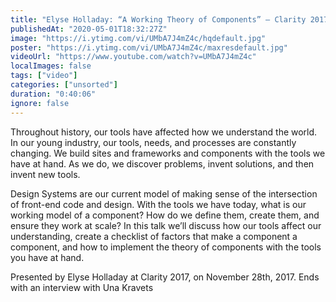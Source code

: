 ```yaml
---
title: "Elyse Holladay: “A Working Theory of Components” — Clarity 2017"
publishedAt: "2020-05-01T18:32:27Z"
image: "https://i.ytimg.com/vi/UMbA7J4mZ4c/hqdefault.jpg"
poster: "https://i.ytimg.com/vi/UMbA7J4mZ4c/maxresdefault.jpg"
videoUrl: "https://www.youtube.com/watch?v=UMbA7J4mZ4c"
localImages: false
tags: ["video"]
categories: ["unsorted"]
duration: "0:40:06"
ignore: false
---
```

Throughout history, our tools have affected how we understand the world. In our young industry, our tools, needs, and processes are constantly changing. We build sites and frameworks and components with the tools we have at hand. As we do, we discover problems, invent solutions, and then invent new tools.

Design Systems are our current model of making sense of the intersection of front-end code and design. With the tools we have today, what is our working model of a component? How do we define them, create them, and ensure they work at scale? In this talk we’ll discuss how our tools affect our understanding, create a checklist of factors that make a component a component, and how to implement the theory of components with the tools you have at hand.

Presented by Elyse Holladay at Clarity 2017, on November 28th, 2017. Ends with an interview with Una Kravets
